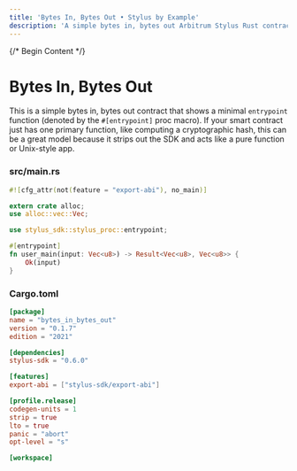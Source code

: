 ```yaml
---
title: 'Bytes In, Bytes Out • Stylus by Example'
description: 'A simple bytes in, bytes out Arbitrum Stylus Rust contract that shows a minimal `entrypoint` function.'
---
```


{/* Begin Content */}

# Bytes In, Bytes Out

This is a simple bytes in, bytes out contract that shows a minimal `entrypoint` function (denoted by the `#[entrypoint]` proc macro). If your smart contract
just has one primary function, like computing a cryptographic hash, this can be a great model because it strips out the SDK and acts like a pure function or
Unix-style app.

### src/main.rs


<NotForProductionBannerPartial />

```rust
#![cfg_attr(not(feature = "export-abi"), no_main)]

extern crate alloc;
use alloc::vec::Vec;

use stylus_sdk::stylus_proc::entrypoint;

#[entrypoint]
fn user_main(input: Vec<u8>) -> Result<Vec<u8>, Vec<u8>> {
    Ok(input)
}
```

### Cargo.toml

```toml
[package]
name = "bytes_in_bytes_out"
version = "0.1.7"
edition = "2021"

[dependencies]
stylus-sdk = "0.6.0"

[features]
export-abi = ["stylus-sdk/export-abi"]

[profile.release]
codegen-units = 1
strip = true
lto = true
panic = "abort"
opt-level = "s"

[workspace]
```
